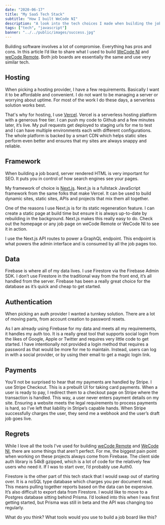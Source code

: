 ```yaml
---
date: "2020-06-17"
title: "My SaaS Tech Stack"
subtitle: "How I built WeCode NI"
description: "A look into the tech choices I made when building the job boards, WeCode NI and WeCode Remote."
tags: ["tech", "javascript"]
banner: "../../public/images/success.jpg"
---
```


Building software involves a lot of compromise. Everything has pros and cons. In this article I’d like to share what I used to build [WeCode NI](https://wecodeni.com) and [weCode Remote](https://wecoderemote.com). Both job boards are essentially the same and use very similar tech.

## Hosting

When picking a hosting provider, I have a few requirements. Basically I want it to be affordable and convenient. I do not want to be managing a server or worrying about uptime. For most of the work I do these days, a serverless solution works best.

That's why for hosting, I use [Vercel](https://vercel.com). Vercel is a serverless hosting platform with a generous free tier. I can push my code to Github and a few minutes later, it’s live. My pull requests get deployed to staging urls for me to test and I can have multiple environments each with different configurations.
The whole platform is backed by a smart CDN which helps static sites perform even better and ensures that my sites are always snappy and reliable.

## Framework

When building a job board, server rendered HTML is very important for SEO. It puts you in control of how search engines see your pages.

My framework of choice is [Next.js](https://nextjs.org). Next.js is a fullstack JavaScript framework from the same folks that make Vercel. It can be used to build dynamic sites, static sites, APIs and projects that mix them all together.

One of the reasons I use Next.js is for its static regeneration feature. I can create a static page at build time but ensure it is always up-to-date by rebuilding in the background. Next.js makes this really easy to do. Check out the homepage or any job page on weCode Remote or WeCode NI to see it in action.

I use the Next.js API routes to power a GraphQL endpoint. This endpoint is what powers the admin interface and is consumed by all the job pages too.

## Data

Firebase is where all of my data lives. I use Firestore via the Firebase Admin SDK. I don’t use Firestore in the traditional way from the front end, it’s all handled from the server. Firebase has been a really great choice for the database as it’s quick and cheap to get started.

## Authentication

When picking an auth provider I wanted a turnkey solution. There are a lot of moving parts, from account creation to password resets.

As I am already using Firebase for my data and meets all my requirements, it handles my auth too. It is a really great tool that supports social login from the likes of Google, Apple or Twitter and requires very little code to get started. I have intentionally not provided a login method that requires a password as that would be more for me to maintain. Instead, users can log in with a social provider, or by using their email to get a magic login link.

## Payments

You’ll not be surprised to hear that my payments are handled by Stripe. I use Stripe Checkout. This is a prebuilt UI for taking card payments. When a user is ready to pay, I redirect them to a checkout page on Stripe where the transaction is handled. This way, a user never enters payment details on my site. Ensuring a website meets the legal requirements to process payments is hard, so I’ve left that liability in Stripe’s capable hands. When Stripe successfully charges the user, they send me a webhook and the user’s draft job goes live.

## Regrets

While I love all the tools I’ve used for building [weCode Remote](https://wecoderemote.com) and [WeCode NI](https://wecodeni.com), there are some things that aren’t perfect. For me, the biggest pain point when working on these projects always come from Firebase. The client side auth library is 54kB gzipped, which is a lot of code for the relatively few users who need it. If I was to start over, I’d probably use Auth0.

Firestore is the other part of this tech stack that I would swap out of starting over. It is a noSQL type database which charges you per document read. This means pulling together reports based on the data can be expensive. It’s also difficult to export data from Firestore. I would like to move to a Postgres database sitting behind Prisma. I’d looked into this when I was first getting started, but Prisma was still in beta and the API was changing too regularly.

What do you think? What tools would you use to build a job board like this?

